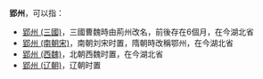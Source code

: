 '''郢州'''，可以指：
*[[荊州_(古代)|郢州 (三國)]]，三國曹魏時由荊州改名，前後存在6個月，在今湖北省
*[[郢州_(南朝宋)|郢州 (南朝宋)]]，南朝刘宋时置，隋朝時改稱鄂州，在今湖北省
*[[郢州_(西魏)|郢州 (西魏)]]，北朝西魏时置，在今湖北省
*[[郢州_(辽朝)|郢州 (辽朝)]]，辽朝时置

{{Disambig|Y|Cat=二字中国州名消歧义}}
